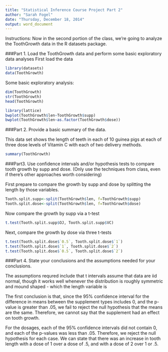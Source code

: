 ```yaml
---
title: "Statistical Inference Course Project Part 2"
author: "Sarah Fogel"
date: "Thursday, December 18, 2014"
output: word_document
---
```


Instructions: Now in the second portion of the class, we're going to analyze the ToothGrowth data in the R datasets package.

###Part 1.    Load the ToothGrowth data and perform some basic exploratory data analyses 
First load the data
```r
library(datasets)
data(ToothGrowth)
```
Some basic exploratory analysis:
```r
dim(ToothGrowth)
str(ToothGrowth)
head(ToothGrowth)
```

```r
library(lattice)
bwplot(ToothGrowth$len~ToothGrowth$supp)
bwplot(ToothGrowth$len~as.factor(ToothGrowth$dose))

```

###Part 2.    Provide a basic summary of the data.

This data set shows the length of teeth in each of 10 guinea pigs at each of three dose levels of Vitamin C with each of two delivery methods.

```r
summary(ToothGrowth)
```

###Part3.    Use confidence intervals and/or hypothesis tests to compare tooth growth by supp and dose. (Only use the techniques from class, even if there's other approaches worth considering)

First prepare to compare the growth by supp and dose by splitting the length by those variables.
```r
Tooth.split.supp<-split(ToothGrowth$len, f=ToothGrowth$supp)
Tooth.split.dose<-split(ToothGrowth$len, f=ToothGrowth$dose)
```

Now compare the growth by supp via a t-test
```r
t.test(Tooth.split.supp$OJ, Tooth.split.supp$VC)
```


Next, compare the growth by dose via three t-tests
```r
t.test(Tooth.split.dose$`0.5`, Tooth.split.dose$`1`)
t.test(Tooth.split.dose$`1`, Tooth.split.dose$`2`)
t.test(Tooth.split.dose$`0.5`, Tooth.split.dose$`2`)
```
###Part 4.    State your conclusions and the assumptions needed for your conclusions. 

The assumptions requred include that t intervals assume that data are iid normal, though it works well whenever the distribution is roughly symmetric and mound shaped - which the length variable is

The first conclusion is that, since the 95% confidence interval for the difference in means between the supplement types includes 0, and the p-value is greater than .05, we fail to reject the null hypothesis that the means are the same.  Therefore, we cannot say that the supplement had an effect on tooth growth.

For the dosages, each of the 95% confidence intervals did not contain 0, and each of the p-values was less than .05.  Therefore, we reject the null hypothesis for each case.  We can state that there was an increase in tooth length with a dose of 1 over a dose of .5, and with a dose of 2 over 1 or .5.